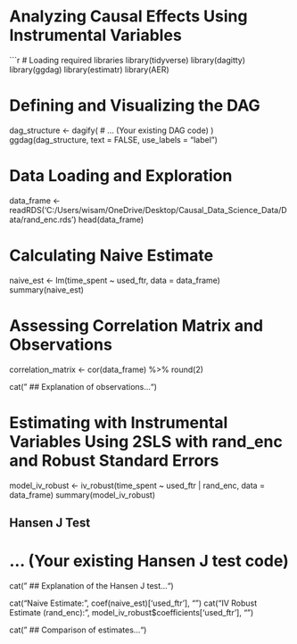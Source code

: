 # Analyzing Causal Effects Using Instrumental Variables

```r
# Loading required libraries
library(tidyverse)
library(dagitty)
library(ggdag)
library(estimatr)
library(AER)

# Defining and Visualizing the DAG
dag_structure <- dagify(
  # ... (Your existing DAG code)
)
ggdag(dag_structure, text = FALSE, use_labels = "label")

# Data Loading and Exploration
data_frame <- readRDS('C:/Users/wisam/OneDrive/Desktop/Causal_Data_Science_Data/Data/rand_enc.rds')
head(data_frame)

# Calculating Naive Estimate
naive_est <- lm(time_spent ~ used_ftr, data = data_frame)
summary(naive_est)

# Assessing Correlation Matrix and Observations
correlation_matrix <- cor(data_frame) %>% round(2)

cat("  ## Explanation of observations...")

# Estimating with Instrumental Variables Using 2SLS with rand_enc and Robust Standard Errors
model_iv_robust <- iv_robust(time_spent ~ used_ftr | rand_enc, data = data_frame)
summary(model_iv_robust)

## Hansen J Test
# ... (Your existing Hansen J test code)

cat("  ## Explanation of the Hansen J test...")

cat("Naive Estimate:", coef(naive_est)['used_ftr'], "\n")
cat("IV Robust Estimate (rand_enc):", model_iv_robust$coefficients['used_ftr'], "\n")

cat("  ## Comparison of estimates...")
